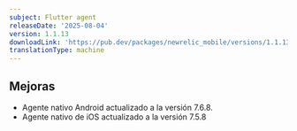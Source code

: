 ```yaml
---
subject: Flutter agent
releaseDate: '2025-08-04'
version: 1.1.13
downloadLink: 'https://pub.dev/packages/newrelic_mobile/versions/1.1.13'
translationType: machine
---
```


## Mejoras

* Agente nativo Android actualizado a la versión 7.6.8.
* Agente nativo de iOS actualizado a la versión 7.5.8